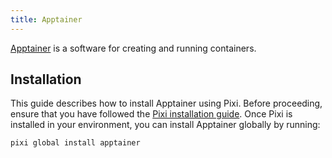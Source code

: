 ```yaml
---
title: Apptainer
---
```


[Apptainer](https://apptainer.org/) is a software for creating and running containers.

## Installation

This guide describes how to install Apptainer using Pixi. Before proceeding, ensure that you have followed the [Pixi installation guide](pixi). Once Pixi is installed in your environment, you can install Apptainer globally by running:

```sh
pixi global install apptainer
```

